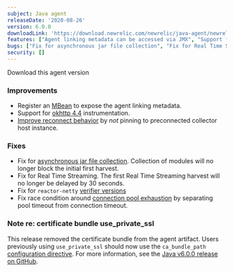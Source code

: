 ```yaml
---
subject: Java agent
releaseDate: '2020-08-26'
version: 6.0.0
downloadLink: 'https://download.newrelic.com/newrelic/java-agent/newrelic-agent/6.0.0/'
features: ["Agent linking metadata can be accessed via JMX", "Support for OkHTTP 4.4", "Improve agent reconnect behavior", "SSL certificates are no longer bundled with the agent. Users previously using use_private_ssl should now use the ca_bundle_path option to provide their own certs"]
bugs: ["Fix for asynchronous jar file collection", "Fix for Real Time Streaming", "Fix race condition that could cause connection pool exhaustion"]
security: []
---
```

<ButtonGroup>
  <ButtonLink
    role="button"
    to="https://download.newrelic.com/newrelic/java-agent/newrelic-agent/6.0.0/"
    variant="primary"
  >
    Download this agent version
  </ButtonLink>
</ButtonGroup>

### Improvements

* Register an [MBean](https://github.com/newrelic/newrelic-java-agent/pull/28) to expose the agent linking metadata.
* Support for [okhttp 4.4](https://github.com/newrelic/newrelic-java-agent/pull/16) instrumentation.
* [Improve reconnect behavior](https://github.com/newrelic/newrelic-java-agent/pull/14) by _not_ pinning to preconnected collector host instance.

### Fixes

* Fix for [asynchronous jar file collection](https://github.com/newrelic/newrelic-java-agent/pull/20). Collection of modules will no longer block the initial first harvest.
* Fix for Real Time Streaming. The first Real Time Streaming harvest will no longer be delayed by 30 seconds.
* Fix for `reactor-netty` [verifier versions](https://github.com/newrelic/newrelic-java-agent/pull/15)
* Fix race condition around [connection pool exhaustion](https://github.com/newrelic/newrelic-java-agent/pull/25) by separating pool timeout from connection timeout.

### Note re: certificate bundle use_private_ssl

This release removed the certificate bundle from the agent artifact. Users previously using `use_private_ssl` should now use the `ca_bundle_path` [configuration directive](https://docs.newrelic.com/docs/agents/java-agent/configuration/java-agent-configuration-config-file). For more information, see the [Java v6.0.0 release on GitHub](https://github.com/newrelic/newrelic-java-agent/releases/tag/v6.0.0).
